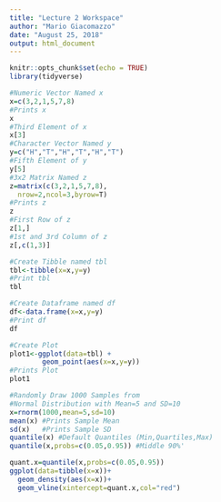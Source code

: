 ```yaml
---
title: "Lecture 2 Workspace"
author: "Mario Giacomazzo"
date: "August 25, 2018"
output: html_document
---
```


```r
knitr::opts_chunk$set(echo = TRUE)
library(tidyverse)
```


```r
#Numeric Vector Named x
x=c(3,2,1,5,7,8) 
#Prints x
x
#Third Element of x
x[3] 
#Character Vector Named y
y=c("H","T","H","T","H","T") 
#Fifth Element of y
y[5] 
#3x2 Matrix Named z
z=matrix(c(3,2,1,5,7,8),
  nrow=2,ncol=3,byrow=T)
#Prints z
z
#First Row of z
z[1,]
#1st and 3rd Column of z
z[,c(1,3)]
```

```r
#Create Tibble named tbl
tbl<-tibble(x=x,y=y)
#Print tbl
tbl
```


```r
#Create Dataframe named df
df<-data.frame(x=x,y=y)
#Print df
df
```


```r
#Create Plot
plot1<-ggplot(data=tbl) +
        geom_point(aes(x=x,y=y))
#Prints Plot
plot1
```


```r
#Randomly Draw 1000 Samples from 
#Normal Distribution with Mean=5 and SD=10
x=rnorm(1000,mean=5,sd=10)
mean(x) #Prints Sample Mean
sd(x)   #Prints Sample SD
quantile(x) #Default Quantiles (Min,Quartiles,Max)
quantile(x,probs=c(0.05,0.95)) #Middle 90%'
```


```r
quant.x=quantile(x,probs=c(0.05,0.95))
ggplot(data=tibble(x=x))+
  geom_density(aes(x=x))+
  geom_vline(xintercept=quant.x,col="red")
```













